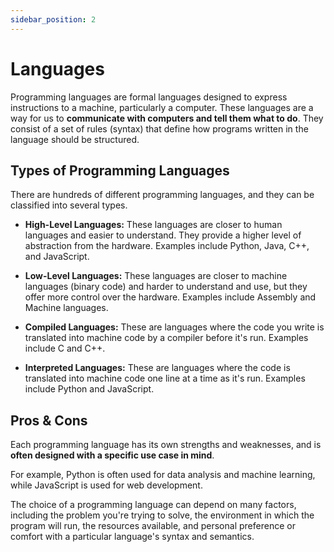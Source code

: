```yaml
---
sidebar_position: 2
---
```



# Languages

Programming languages are formal languages designed to express instructions to a machine, particularly a computer. These languages are a way for us to **communicate with computers and tell them what to do**. They consist of a set of rules (syntax) that define how programs written in the language should be structured.


## Types of Programming Languages

There are hundreds of different programming languages, and they can be classified into several types.

- **High-Level Languages:** These languages are closer to human languages and easier to understand. They provide a higher level of abstraction from the hardware. Examples include Python, Java, C++, and JavaScript.

- **Low-Level Languages:** These languages are closer to machine languages (binary code) and harder to understand and use, but they offer more control over the hardware. Examples include Assembly and Machine languages.

- **Compiled Languages:** These are languages where the code you write is translated into machine code by a compiler before it's run. Examples include C and C++.

- **Interpreted Languages:**  These are languages where the code is translated into machine code one line at a time as it's run. Examples include Python and JavaScript.


## Pros & Cons

Each programming language has its own strengths and weaknesses, and is **often designed with a specific use case in mind**.

For example, Python is often used for data analysis and machine learning, while JavaScript is used for web development.

The choice of a programming language can depend on many factors, including the problem you're trying to solve, the environment in which the program will run, the resources available, and personal preference or comfort with a particular language's syntax and semantics.

<DocCardList />
